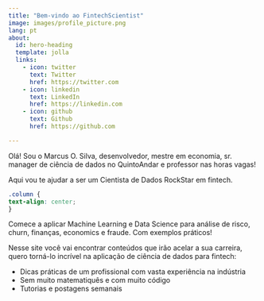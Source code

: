 ```yaml
---
title: "Bem-vindo ao FintechScientist"
image: images/profile_picture.png
lang: pt
about:
  id: hero-heading
  template: jolla
  links:
    - icon: twitter
      text: Twitter
      href: https://twitter.com
    - icon: linkedin
      text: LinkedIn
      href: https://linkedin.com
    - icon: github
      text: Github
      href: https://github.com

---
```


:::{#hero-heading}

Olá! Sou o Marcus O. Silva, desenvolvedor, mestre em economia, sr. manager de ciência de dados no QuintoAndar e professor nas horas vagas!

Aqui vou te ajudar a ser um Cientista de Dados RockStar em fintech.

```css
.column {
text-align: center;
}
```

Comece a aplicar Machine Learning e Data Science para análise de risco, churn, finanças, economics e fraude. Com exemplos práticos!

Nesse site você vai encontrar conteúdos que irão acelar a sua carreira, quero torná-lo incrível na aplicação de ciência de dados para fintech:

* Dicas práticas de um profissional com vasta experiência na indústria
* Sem muito matematiquês e com muito código
* Tutorias e postagens semanais

:::

<script async data-uid="c28f99f95e" src="https://fabulous-originator-9796.ck.page/c28f99f95e/index.js"></script>